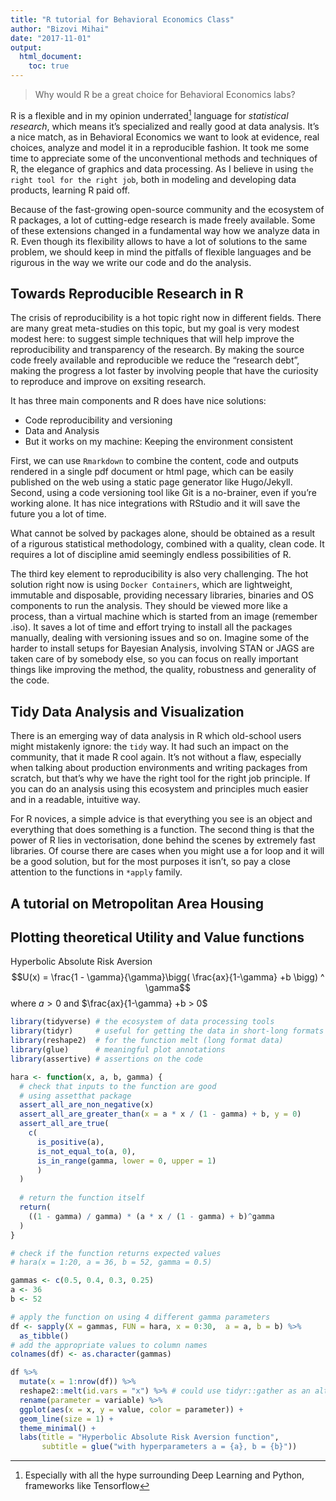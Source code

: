 ```yaml
---
title: "R tutorial for Behavioral Economics Class"
author: "Bizovi Mihai"
date: "2017-11-01"
output: 
  html_document:
    toc: true
---
```

>  Why would R be a great choice for Behavioral Economics labs?
  
  R is a flexible and in my opinion underrated^[Especially with all the hype surrounding Deep Learning and Python, frameworks like Tensorflow] language for *statistical research*, which means it's specialized and really good at data analysis. It's a nice match, as in Behavioral Economics we want to look at evidence, real choices, analyze and model it in a reproducible fashion. It took me some time to appreciate some of the unconventional methods and techniques of R, the elegance of graphics and data processing. As I believe in using `the right tool for the right job`, both in modeling and developing data products, learning R paid off. 
  
  
  Because of the fast-growing open-source community and the ecosystem of R packages, a lot of cutting-edge research is made freely available. Some of these extensions changed in a fundamental way how we analyze data in R. Even though its flexibility allows to have a lot of solutions to the same problem, we should keep in mind the pitfalls of flexible languages and be rigurous in the way we write our code and do the analysis. 
  
## Towards Reproducible Research in R
  
  The crisis of reproducibility is a hot topic right now in different fields. There are many great meta-studies on this topic, but my goal is very modest modest here: to suggest simple techniques that will help improve the reproducibility and transparency of the research. By making the source code freely available and reproducible we reduce the "research debt", making the progress a lot faster by involving people that have the curiosity to reproduce and improve on exsiting research. 
  
It has three main components and R does have nice solutions:

  * Code reproducibility and versioning 
  * Data and Analysis
  * But it works on my machine: Keeping the environment consistent
  
  First, we can use `Rmarkdown` to combine the content, code and outputs rendered in a single pdf document or html page, which can be easily published on the web using a static page generator like Hugo/Jekyll. Second, using a code versioning tool like Git is a no-brainer, even if you're working alone. It has nice integrations with RStudio and it will save the future you a lot of time. 

  What cannot be solved by packages alone, should be obtained as a result of a rigurous statistical methodology, combined with a quality, clean code. It requires a lot of discipline amid seemingly endless possibilities of R. 
  
  The third key element to reproducibility is also very challenging. The hot solution right now is using `Docker Containers`, which are lightweight, immutable and disposable, providing necessary libraries, binaries and OS components to run the analysis. They should be viewed more like a process, than a virtual machine which is started from an image (remember .iso). It saves a lot of time and effort trying to install all the packages manually, dealing with versioning issues and so on. Imagine some of the harder to install setups for Bayesian Analysis, involving STAN or JAGS are taken care of by somebody else, so you can focus on really important things like improving the method, the quality, robustness and generality of the code.


## Tidy Data Analysis and Visualization

  There is an emerging way of data analysis in R which old-school users might mistakenly ignore: the `tidy` way. It had such an impact on the community, that it made R cool again. It's not without a flaw, especially when talking about production environments and writing packages from scratch, but that's why we have the right tool for the right job principle. If you can do an analysis using this ecosystem and principles much easier and in a readable, intuitive way.
  
  For R novices, a simple advice is that everything you see is an object and everything that does something is a function. The second thing is that the power of R lies in vectorisation, done behind the scenes by extremely fast libraries. Of course there are cases when you might use a for loop and it will be a good solution, but for the most purposes it isn't, so pay a close attention to the functions in `*apply` family. 

## A tutorial on Metropolitan Area Housing

## Plotting theoretical Utility and Value functions

Hyperbolic Absolute Risk Aversion
$$U(x) = \frac{1 - \gamma}{\gamma}\bigg( \frac{ax}{1-\gamma} +b   \bigg) ^ \gamma$$
where $a > 0$ and $\frac{ax}{1-\gamma} +b > 0$
```r
library(tidyverse) # the ecosystem of data processing tools
library(tidyr)     # useful for getting the data in short-long formats
library(reshape2)  # for the function melt (long format data)
library(glue)      # meaningful plot annotations
library(assertive) # assertions on the code
```


```r
hara <- function(x, a, b, gamma) {
  # check that inputs to the function are good
  # using assetthat package
  assert_all_are_non_negative(x)
  assert_all_are_greater_than(x = a * x / (1 - gamma) + b, y = 0)
  assert_all_are_true(
    c(    
      is_positive(a), 
      is_not_equal_to(a, 0), 
      is_in_range(gamma, lower = 0, upper = 1)
      )
  )
  
  # return the function itself
  return(
    ((1 - gamma) / gamma) * (a * x / (1 - gamma) + b)^gamma
  )
}

# check if the function returns expected values
# hara(x = 1:20, a = 36, b = 52, gamma = 0.5)

gammas <- c(0.5, 0.4, 0.3, 0.25)
a <- 36
b <- 52

# apply the function on using 4 different gamma parameters
df <- sapply(X = gammas, FUN = hara, x = 0:30,  a = a, b = b) %>% 
  as_tibble()
# add the appropriate values to column names
colnames(df) <- as.character(gammas)

df %>% 
  mutate(x = 1:nrow(df)) %>% 
  reshape2::melt(id.vars = "x") %>% # could use tidyr::gather as an alternative
  rename(parameter = variable) %>%
  ggplot(aes(x = x, y = value, color = parameter)) + 
  geom_line(size = 1) + 
  theme_minimal() + 
  labs(title = "Hyperbolic Absolute Risk Aversion function", 
       subtitle = glue("with hyperparameters a = {a}, b = {b}"))
```
<!--  
## How to grow as an R programmer

* Learn the basics and the particular way of doing things in R
* Try to apply best practices of clean code, versioning and tools used
* Practice a lot in data cleanup, processing, visualization and modeling
* Develop Shiny Apps
* Develop an R package
* Automated Testing of your code
* Using Docker Containers
* Implementing Machine Learning Pipelines in Production Environment
* Taking R to the limit 
* Use R with C++/Fortran routines, for customly developed algorithms
* Reading RJournal
* Alocate time to go though vignettes of interest to your field of study
* Design an architecture of packages for a given application
-->
  
  
  
  
  
  
  
  
  
  
  
  
  
  
  
  
  
  